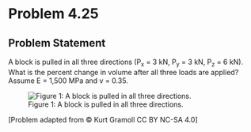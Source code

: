 # Problem 4.25 {.unnumbered}

## Problem Statement 
A block is pulled in all three directions (P<sub>x</sub> = 3 kN, P<sub>y</sub> = 3 kN, P<sub>z</sub> = 6 kN). What is the percent change in volume after all three loads are applied? Assume E = 1,500 MPa and v = 0.35.


![Figure 1: A block is pulled in all three directions.](images/208.png){fig-alt="Picture of a block being pulled in all three directions. The loads are evenly distributed on each face. The length 6 cm in the x direction, 5 cm in the y direction, and 2 cm in the z direction."}

\[Problem adapted from © Kurt Gramoll CC BY NC-SA 4.0\]